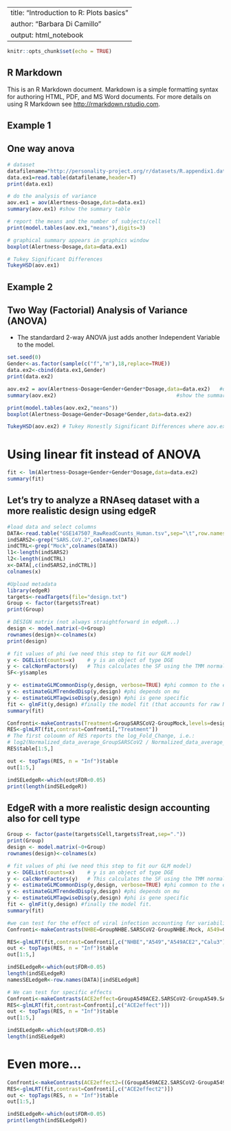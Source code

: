 
---
title: "Introduction to R: Plots basics"
author: "Barbara Di Camillo"
output: html_notebook
---

```{r setup, include=TRUE}
knitr::opts_chunk$set(echo = TRUE)

```

## R Markdown

This is an R Markdown document. Markdown is a simple formatting syntax for authoring HTML, PDF, and MS Word documents. For more details on using R Markdown see <http://rmarkdown.rstudio.com>.


## Example 1 
## One way anova


```{r}
# dataset
datafilename="http://personality-project.org/r/datasets/R.appendix1.data"
data.ex1=read.table(datafilename,header=T) 
print(data.ex1)
```


```{r}
# do the analysis of variance
aov.ex1 = aov(Alertness~Dosage,data=data.ex1)  
summary(aov.ex1) #show the summary table
```


```{r}
# report the means and the number of subjects/cell
print(model.tables(aov.ex1,"means"),digits=3) 
```


```{r}
# graphical summary appears in graphics window
boxplot(Alertness~Dosage,data=data.ex1) 
```


```{r}
# Tukey Significant Differences 
TukeyHSD(aov.ex1) 
```




############################################################

## Example 2 
## Two Way (Factorial) Analysis of Variance (ANOVA) 
* The standardard 2-way ANOVA just adds another Independent Variable to the model. 

############################################################
```{r}
set.seed(0)
Gender<-as.factor(sample(c("f","m"),18,replace=TRUE))
data.ex2<-cbind(data.ex1,Gender)
print(data.ex2)
```

```{r}
aov.ex2 = aov(Alertness~Dosage+Gender+Gender*Dosage,data=data.ex2)   #do the analysis of variance
summary(aov.ex2)                                       #show the summary table
```

```{r}
print(model.tables(aov.ex2,"means"))
boxplot(Alertness~Dosage+Gender+Dosage*Gender,data=data.ex2) 
```

```{r}
TukeyHSD(aov.ex2) # Tukey Honestly Significant Differences where aov.ex2 comes from aov()
```

# Using linear fit instead of ANOVA
```{r}
fit <- lm(Alertness~Dosage+Gender+Gender*Dosage,data=data.ex2)
summary(fit)
```




## Let's try to analyze a RNAseq dataset with a more realistic design using edgeR 

```{r}
#load data and select columns
DATA<-read.table("GSE147507_RawReadCounts_Human.tsv",sep="\t",row.names=1,header=TRUE)
indSARS2<-grep("SARS.CoV.2",colnames(DATA))
indCTRL<-grep("Mock",colnames(DATA))
l1<-length(indSARS2)
l2<-length(indCTRL)
x<-DATA[,c(indSARS2,indCTRL)]
colnames(x)
```

```{r}
#Upload metadata
library(edgeR)
targets<-readTargets(file="design.txt")
Group <- factor(targets$Treat)
print(Group)
```


```{r}
# DESIGN matrix (not always straightforward in edgeR...)
design <- model.matrix(~0+Group) 
rownames(design)<-colnames(x)  
print(design)
```

```{r}
# fit values of phi (we need this step to fit our GLM model)
y <- DGEList(counts=x)    # y is an object of type DGE
y <- calcNormFactors(y)   # This calculates the SF using the TMM normalization !!!
SF<-y$samples
```


```{r}
y <- estimateGLMCommonDisp(y,design, verbose=TRUE) #phi common to the entire dataset
y <- estimateGLMTrendedDisp(y,design) #phi depends on mu
y <- estimateGLMTagwiseDisp(y,design) #phi is gene specific
fit <- glmFit(y,design) #finally the model fit (that accounts for raw NB data and scaling factors and seq. depth) 
summary(fit)
```

```{r}
Confronti<-makeContrasts(Treatment=GroupSARSCoV2-GroupMock,levels=design)
RES<-glmLRT(fit,contrast=Confronti[,"Treatment"])
# The first coloumn of RES reports the log_Fold_Change, i.e.: 
# log2(Normalized_data_average_GroupSARSCoV2 / Normalized_data_average_GroupMock)
RES$table[1:5,]
```



```{r}
out <- topTags(RES, n = "Inf")$table
out[1:5,]
```


```{r}
indSELedgeR<-which(out$FDR<0.05)
print(length(indSELedgeR))
```


## EdgeR with a more realistic design accounting also for cell type #########
```{r}
Group <- factor(paste(targets$Cell,targets$Treat,sep="."))
print(Group)
design <- model.matrix(~0+Group) 
rownames(design)<-colnames(x)  
```

```{r}
# fit values of phi (we need this step to fit our GLM model)
y <- DGEList(counts=x)    # y is an object of type DGE
y <- calcNormFactors(y)   # This calculates the SF using the TMM normalization !!!
y <- estimateGLMCommonDisp(y,design, verbose=TRUE) #phi common to the entire dataset
y <- estimateGLMTrendedDisp(y,design) #phi depends on mu
y <- estimateGLMTagwiseDisp(y,design) #phi is gene specific
fit <- glmFit(y,design) #finally the model fit. 
summary(fit)
```

```{r}
#we can test for the effect of viral infection accounting for variability due to different cell type
Confronti<-makeContrasts(NHBE=GroupNHBE.SARSCoV2-GroupNHBE.Mock, A549=GroupA549.SARSCoV2-GroupA549.Mock, A549ACE2=GroupA549ACE2.SARSCoV2-GroupA549ACE2.Mock, Calu3=GroupCalu3.SARSCoV2-GroupCalu3.Mock,levels=design)

RES<-glmLRT(fit,contrast=Confronti[,c("NHBE","A549","A549ACE2","Calu3")])
out <- topTags(RES, n = "Inf")$table
out[1:5,]
```

```{r}
indSELedgeR<-which(out$FDR<0.05)
length(indSELedgeR)
namesSELedgeR<-row.names(DATA)[indSELedgeR]
```


```{r}
# We can test for specific effects 
Confronti<-makeContrasts(ACE2effect=GroupA549ACE2.SARSCoV2-GroupA549.SARSCoV2,levels=design)
RES<-glmLRT(fit,contrast=Confronti[,c("ACE2effect")])
out <- topTags(RES, n = "Inf")$table
out[1:5,]
```

```{r}
indSELedgeR<-which(out$FDR<0.05)
length(indSELedgeR)
```

# Even more... 
```{r}
Confronti<-makeContrasts(ACE2effect2=((GroupA549ACE2.SARSCoV2-GroupA549ACE2.Mock)-(GroupA549.SARSCoV2-GroupA549.Mock)),levels=design)
RES<-glmLRT(fit,contrast=Confronti[,c("ACE2effect2")])
out <- topTags(RES, n = "Inf")$table
out[1:5,]

indSELedgeR<-which(out$FDR<0.05)
print(length(indSELedgeR))
```
